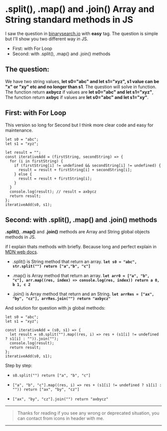 # .split(), .map() and .join() Array and String standard methods in JS
 
I saw the question in [binarysearch.io](https://binarysearch.io/) with **easy** tag. The question is simple but I'll show you two different way in JS.

- First: with For Loop
- Second: with .split(), .map() and .join() methods


## The question:

We have two string values, **let s0="abc" and let s1="xyz", s1 value can be "x" or "xy" etc and no longer than s1**. The question will solve in function.
The function return **axbycz** if values are **let s0="abc" and let s1="xyz"**, The function return **axbyc** if values are **let s0="abc" and let s1="xy"**.

## First: with For Loop

This version so long for Second but I think more clear code and easy for maintenance.

```
let s0 = "abc";
let s1 = "xyz";

let result = "";
const iterativeAdd = (firstString, secondString) => {
  for (i in firstString) {
    if (firstString[i] != undefined && secondString[i] != undefined) {
      result = result + firstString[i] + secondString[i];
    } else {
      result = result + firstString[i];
    }
  }
  console.log(result); // result = axbycz
  return result;
};
iterativeAdd(s0, s1);
```

## Second: with .split(), .map() and .join() methods

**.split()**, **.map()** and **.join()** methods are Array and String global objects methods in JS.

if I explain thats methods with briefly. Because long and perfect explain in [MDN web docs](https://developer.mozilla.org/en-US/docs/Web/JavaScript/Reference/Global_Objects).

- .split() is String method that return an array. **`let s0 = "abc", str.split("") return ["a","b", "c"]`**

- .map() is Array method that return an array. **`let arr0 = ["a", "b", "c"], arr.map((res, index) => console.log(res, index)) return a 0, b 1, c 2`**

- .join() is Array method that return and an String. **`let arrRes = ["ax", "by", "cz"], arrRes.join("") return "axbycz"`**

And solution for question with js global methods:

```
let s0 = "abc";
let s1 = "xyz";

const iterativeAdd = (s0, s1) => {
  let result = s0.split("").map((res, i) => res + (s1[i] != undefined ? s1[i] : "")).join("");
  console.log(result);
  return result;
};
iterativeAdd(s0, s1);
```

Step by step: 

- `s0.split("") return ["a", "b", "c"]`

- `["a", "b", "c"].map((res, i) => res + (s1[i] != undefined ? s1[i] : "")) return ["ax", "by", "cz"]`

- `["ax", "by", "cz"].join("") return "axbycz"`

----

> Thanks for reading if you see any wrong or deprecated situation, you can contact from icons in header with me.

----
